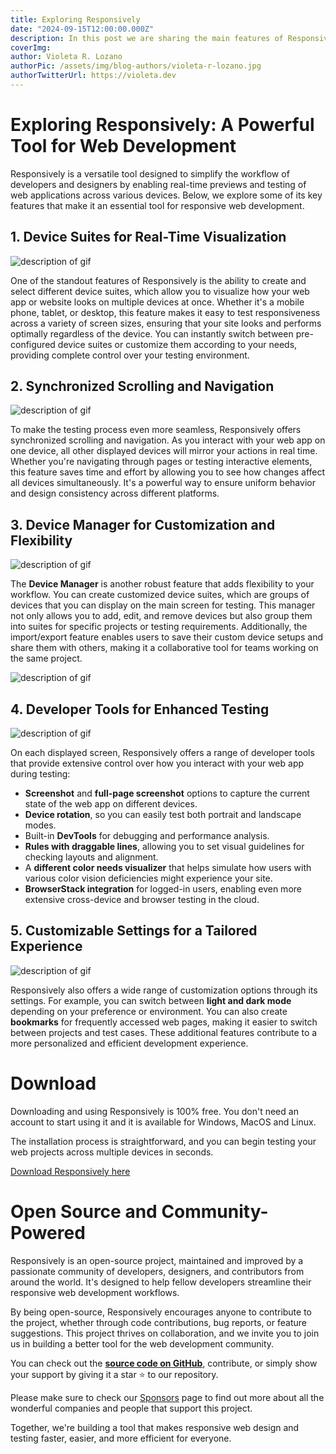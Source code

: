 ```yaml
---
title: Exploring Responsively
date: "2024-09-15T12:00:00.000Z"
description: In this post we are sharing the main features of Responsively.
coverImg:
author: Violeta R. Lozano
authorPic: /assets/img/blog-authors/violeta-r-lozano.jpg
authorTwitterUrl: https://violeta.dev
---
```


# Exploring Responsively: A Powerful Tool for Web Development

Responsively is a versatile tool designed to simplify the workflow of developers and designers by enabling real-time previews and testing of web applications across various devices. Below, we explore some of its key features that make it an essential tool for responsive web development.


## 1. Device Suites for Real-Time Visualization
![description of gif](/assets/img/blog/custom-suite.gif)

One of the standout features of Responsively is the ability to create and select different device suites, which allow you to visualize how your web app or website looks on multiple devices at once. Whether it's a mobile phone, tablet, or desktop, this feature makes it easy to test responsiveness across a variety of screen sizes, ensuring that your site looks and performs optimally regardless of the device. You can instantly switch between pre-configured device suites or customize them according to your needs, providing complete control over your testing environment.

## 2. Synchronized Scrolling and Navigation
![description of gif](/assets/img/blog/mirror.gif)

To make the testing process even more seamless, Responsively offers synchronized scrolling and navigation. As you interact with your web app on one device, all other displayed devices will mirror your actions in real time. Whether you're navigating through pages or testing interactive elements, this feature saves time and effort by allowing you to see how changes affect all devices simultaneously. It's a powerful way to ensure uniform behavior and design consistency across different platforms.

## 3. Device Manager for Customization and Flexibility
![description of gif](/assets/img/blog/device-manager.gif)

The **Device Manager** is another robust feature that adds flexibility to your workflow. You can create customized device suites, which are groups of devices that you can display on the main screen for testing. This manager not only allows you to add, edit, and remove devices but also group them into suites for specific projects or testing requirements. Additionally, the import/export feature enables users to save their custom device setups and share them with others, making it a collaborative tool for teams working on the same project.

![description of gif](/assets/img/blog/import-export.gif)

## 4. Developer Tools for Enhanced Testing
![description of gif](/assets/img/blog/detailed-view.gif)

On each displayed screen, Responsively offers a range of developer tools that provide extensive control over how you interact with your web app during testing:

- **Screenshot** and **full-page screenshot** options to capture the current state of the web app on different devices.
- **Device rotation**, so you can easily test both portrait and landscape modes.
- Built-in **DevTools** for debugging and performance analysis.
- **Rules with draggable lines**, allowing you to set visual guidelines for checking layouts and alignment.
- A **different color needs visualizer** that helps simulate how users with various color vision deficiencies might experience your site.
- **BrowserStack integration** for logged-in users, enabling even more extensive cross-device and browser testing in the cloud.

## 5. Customizable Settings for a Tailored Experience
![description of gif](/assets/img/blog/menu-options.jpg)

Responsively also offers a wide range of customization options through its settings. For example, you can switch between **light and dark mode** depending on your preference or environment. You can also create **bookmarks** for frequently accessed web pages, making it easier to switch between projects and test cases. These additional features contribute to a more personalized and efficient development experience.

# Download

Downloading and using Responsively is 100% free. You don't need an account to start using it and it is available for Windows, MacOS and Linux. 

The installation process is straightforward, and you can begin testing your web projects across multiple devices in seconds.

[Download Responsively here](https://responsively.app/download)

# Open Source and Community-Powered

Responsively is an open-source project, maintained and improved by a passionate community of developers, designers, and contributors from around the world. It's designed to help fellow developers streamline their responsive web development workflows. 

By being open-source, Responsively encourages anyone to contribute to the project, whether through code contributions, bug reports, or feature suggestions. This project thrives on collaboration, and we invite you to join us in building a better tool for the web development community.

You can check out the **[source code on GitHub](https://github.com/responsively-org/responsively-app)**, contribute, or simply show your support by giving it a star ⭐️ to our repository.

Please make sure to check our [Sponsors](http://localhost:3000/sponsor) page to find out more about all the wonderful companies and people that support this project.

Together, we're building a tool that makes responsive web design and testing faster, easier, and more efficient for everyone.
